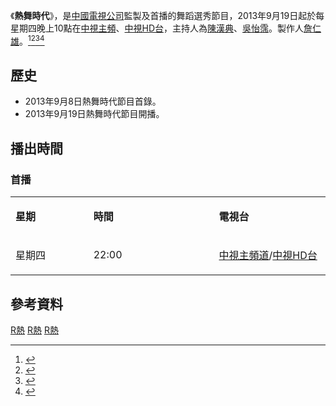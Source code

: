 {{Infobox television
| 名稱      = 熱舞時代
| 原名      = 
| 圖片      = 
| 圖說      = 節目標誌
| 分類      = [[實境節目|選秀節目]]、[[綜藝節目|綜藝節目]]
| 主持      = [[陳漢典|陳漢典]]、[[吳怡霈|吳怡霈]]  
| 配音      = 
| 標語      = 
| 國家      = {{ROC}} 
| 語言      = [[中華民國國語|國語]]
| 製作人    = 
| 製作公司  = 
| 每集長    = 
| 頻道      = [[中視主頻|中視主頻]]、[[中視HD台|中視HD台]]
| 開始      = {{start date|2013|9|19}}
| 晚於      = 
| 早於      = 
| 結束      = {{end date|2013|10|24}}
| 頻道1      = 
| 開始1      = 
| 結束1      = 
| 官方網站  = 
}}
《'''熱舞時代'''》，是[[中國電視公司|中國電視公司]]監製及首播的舞蹈選秀節目，2013年9月19日起於每星期四晚上10點在[[中視主頻|中視主頻]]、[[中視HD台|中視HD台]]，主持人為[[陳漢典|陳漢典]]、[[吳怡霈|吳怡霈]]。製作人[[詹仁雄|詹仁雄]]。<ref>{{cite news|title=台灣製造進駐內地 《熱舞時代》開始報名|url=http://dailynews.sina.com/bg/ent/tv/sinacn/20130402/23454410991.html|accessdate=2017-07-01|agency=北京新浪|archive-date=2018-08-07|archive-url=https://web.archive.org/web/20180807001610/http://dailynews.sina.com/bg/ent/tv/sinacn/20130402/23454410991.html|dead-url=no}}</ref><ref>{{cite web |title=《热舞时代出镜了》正式启动 |url=http://news.163.com/13/0403/00/8RGCBS5N00014AED.html |publisher=网易 |accessdate=2018-08-06 |archive-url=https://web.archive.org/web/20180807001641/http://news.163.com/13/0403/00/8RGCBS5N00014AED.html |archive-date=2018-08-07 |dead-url=yes }}</ref><ref>{{cite web |title=陈汉典加盟《热舞时代》 欧弟扬言参加热舞PK |url=http://ent.ifeng.com/zz/detail_2013_04/10/24066984_0.shtml |publisher=凤凰网 |accessdate=2018-08-06 |archive-date=2018-08-06 |archive-url=https://web.archive.org/web/20180806210805/http://ent.ifeng.com/zz/detail_2013_04/10/24066984_0.shtml |dead-url=no }}</ref><ref>{{cite news |title=热舞时代网络海选 黄鸿升将以评委出席成都站 |url=http://ent.163.com/13/0515/10/8UTL748C000333J5.html |accessdate=2018-08-06 |work=网易 |archive-date=2018-08-07 |archive-url=https://web.archive.org/web/20180807001629/http://ent.163.com/13/0515/10/8UTL748C000333J5.html |dead-url=no }}</ref>

== 歷史 ==
*2013年9月8日熱舞時代節目首錄。
*2013年9月19日熱舞時代節目開播。

== 播出時間 ==
=== 首播 ===
{|class="wikitable" width="45%" 
|- style="background:cornflowerblue; color:white" align=center
|style="width:2%"|'''星期'''
|style="width:3%"|'''時間'''
|style="width:3%"|'''電視台'''
|-align=center 
|星期四||22:00||[[中視主頻|中視主頻道]]/[[中視HD台|中視HD台]]
|}

== 參考資料 ==
{{Reflist}}

{{電視節目的變遷
|電視台= {{flagicon|Taiwan}}
|播放檔次= [[中視主頻|中視主頻]]、[[中視HD台|中視HD台]] 星期四22:00 
|節目名稱='''熱舞時代'''<br/>（2013年9月19日－2013年10月24日）
|上一節目=
|下一節目=      
}}

{{台灣電視小作品}}

[[Category:中視電視節目|R熱]]
[[Category:已停播的台灣綜藝節目|R熱]]
[[Category:演藝選拔節目|R熱]]